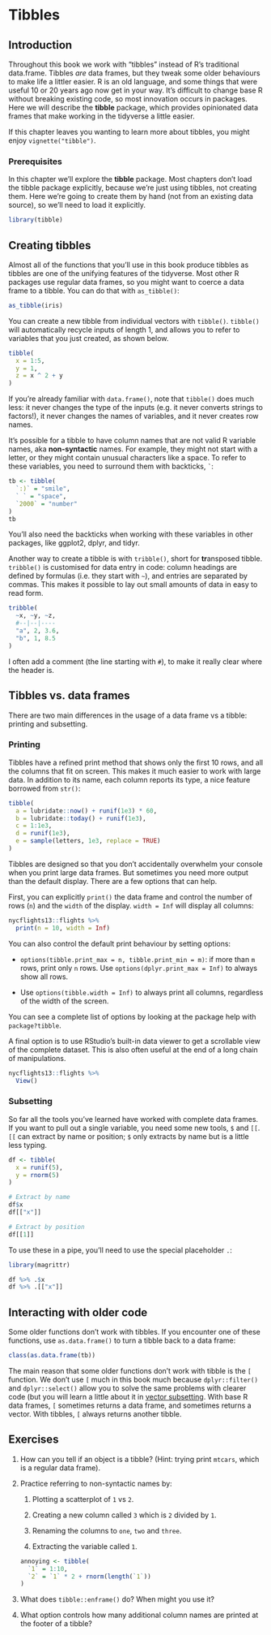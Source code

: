 # Tibbles

## Introduction

Throughout this book we work with "tibbles" instead of R's traditional data.frame. Tibbles _are_ data frames, but they tweak some older behaviours to make life a littler easier. R is an old language, and some things that were useful 10 or 20 years ago now get in your way. It's difficult to change base R without breaking existing code, so most innovation occurs in packages. Here we will describe the __tibble__ package, which provides opinionated data frames that make working in the tidyverse a little easier. 

If this chapter leaves you wanting to learn more about tibbles, you might enjoy `vignette("tibble")`.

### Prerequisites

In this chapter we'll explore the __tibble__ package. Most chapters don't load the tibble package explicitly, because we're just using tibbles, not creating them. Here we're going to create them by hand (not from an existing data source), so we'll need to load it explicitly.

```r
library(tibble)
```

## Creating tibbles {#tibbles}

Almost all of the functions that you'll use in this book produce tibbles as tibbles are one of the unifying features of the tidyverse. Most other R packages use regular data frames, so you might want to coerce a data frame to a tibble. You can do that with `as_tibble()`:

```r
as_tibble(iris)
```

You can create a new tibble from individual vectors with `tibble()`. `tibble()` will automatically recycle inputs of length 1, and allows you to refer to variables that you just created, as shown below.

```r
tibble(
  x = 1:5, 
  y = 1, 
  z = x ^ 2 + y
)
```

If you're already familiar with `data.frame()`, note that `tibble()` does much less: it never changes the type of the inputs (e.g. it never converts strings to factors!), it never changes the names of variables, and it never creates row names.

It's possible for a tibble to have column names that are not valid R variable names, aka __non-syntactic__ names. For example, they might not start with a letter, or they might contain unusual characters like a space. To refer to these variables, you need to surround them with backticks, `` ` ``:

```r
tb <- tibble(
  `:)` = "smile", 
  ` ` = "space",
  `2000` = "number"
)
tb
```

You'll also need the backticks when working with these variables in other packages, like ggplot2, dplyr, and tidyr.

Another way to create a tibble is with `tribble()`, short for **tr**ansposed tibble.  `tribble()` is customised for data entry in code: column headings are defined by formulas (i.e. they start with `~`), and entries are separated by commas. This makes it possible to lay out small amounts of data in easy to read form.

```r
tribble(
  ~x, ~y, ~z,
  #--|--|----
  "a", 2, 3.6,
  "b", 1, 8.5
)
```

I often add a comment (the line starting with `#`), to make it really clear where the header is.

## Tibbles vs. data frames

There are two main differences in the usage of a data frame vs a tibble: printing and subsetting.

### Printing

Tibbles have a refined print method that shows only the first 10 rows, and all the columns that fit on screen. This makes it much easier to work with large data. In addition to its name, each column reports its type, a nice feature borrowed from `str()`:

```r
tibble(
  a = lubridate::now() + runif(1e3) * 60,
  b = lubridate::today() + runif(1e3),
  c = 1:1e3,
  d = runif(1e3),
  e = sample(letters, 1e3, replace = TRUE)
)
```

Tibbles are designed so that you don't accidentally overwhelm your console when you print large data frames. But sometimes you need more output than the default display. There are a few options that can help.

First, you can explicitly `print()` the data frame and control the number of rows (`n`) and the `width` of the display. `width = Inf` will display all columns:

```r
nycflights13::flights %>% 
  print(n = 10, width = Inf)
```

You can also control the default print behaviour by setting options:

* `options(tibble.print_max = n, tibble.print_min = m)`: if more than `m`
  rows, print only `n` rows. Use `options(dplyr.print_max = Inf)` to always
  show all rows.

* Use `options(tibble.width = Inf)` to always print all columns, regardless
  of the width of the screen.

You can see a complete list of options by looking at the package help with `package?tibble`.

A final option is to use RStudio's built-in data viewer to get a scrollable view of the complete dataset. This is also often useful at the end of a long chain of manipulations.

```r
nycflights13::flights %>% 
  View()
```

### Subsetting

So far all the tools you've learned have worked with complete data frames. If you want to pull out a single variable, you need some new tools, `$` and `[[`. `[[` can extract by name or position; `$` only extracts by name but is a little less typing.

```r
df <- tibble(
  x = runif(5),
  y = rnorm(5)
)

# Extract by name
df$x
df[["x"]]

# Extract by position
df[[1]]
```

To use these in a pipe, you'll need to use the special placeholder `.`:

```r
library(magrittr)
```

```r
df %>% .$x
df %>% .[["x"]]
```

## Interacting with older code

Some older functions don't work with tibbles. If you encounter one of these functions, use `as.data.frame()` to turn a tibble back to a data frame:

```r
class(as.data.frame(tb))
```

The main reason that some older functions don't work with tibble is the `[` function.  We don't use `[` much in this book much because `dplyr::filter()` and `dplyr::select()` allow you to solve the same problems with clearer code (but you will learn a little about it in [vector subsetting](#vector-subsetting). With base R data frames, `[` sometimes returns a data frame, and sometimes returns a vector. With tibbles, `[` always returns another tibble.

## Exercises

1.  How can you tell if an object is a tibble? (Hint: trying print `mtcars`,
    which is a regular data frame). 

1.  Practice referring to non-syntactic names by:

    1.  Plotting a scatterplot of `1` vs `2`.

    1.  Creating a new column called `3` which is `2` divided by `1`.
        
    1.  Renaming the columns to `one`, `two` and `three`. 
    
    1.  Extracting the variable called `1`.
    
    ```r
    annoying <- tibble(
      `1` = 1:10,
      `2` = `1` * 2 + rnorm(length(`1`))
    )
    ```

1.  What does `tibble::enframe()` do? When might you use it?

1.  What option controls how many additional column names are printed
    at the footer of a tibble?
